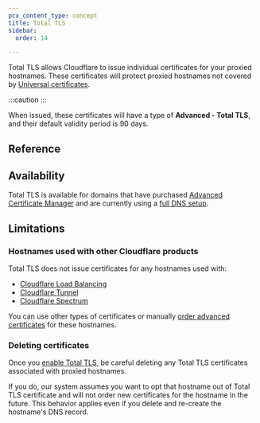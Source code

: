 ```yaml
---
pcx_content_type: concept
title: Total TLS
sidebar:
  order: 14

---
```



Total TLS allows Cloudflare to issue individual certificates for your proxied hostnames. These certificates will protect proxied hostnames not covered by [Universal certificates](/ssl/edge-certificates/universal-ssl/).

:::caution
 <Render file="total-tls-character-limitation" />
:::

When issued, these certificates will have a type of **Advanced - Total TLS**, and their default validity period is 90 days.

## Reference

<DirectoryListing />

## Availability

Total TLS is available for domains that have purchased [Advanced Certificate Manager](/ssl/edge-certificates/advanced-certificate-manager/) and are currently using a [full DNS setup](/dns/zone-setups/full-setup/).

## Limitations

### Hostnames used with other Cloudflare products

Total TLS does not issue certificates for any hostnames used with:

* [Cloudflare Load Balancing](/load-balancing/)
* [Cloudflare Tunnel](/cloudflare-one/connections/connect-networks/routing-to-tunnel/)
* [Cloudflare Spectrum](/spectrum/)

You can use other types of certificates or manually [order advanced certificates](/ssl/edge-certificates/advanced-certificate-manager/manage-certificates/#create-a-certificate) for these hostnames.

### Deleting certificates

Once you [enable Total TLS](/ssl/edge-certificates/additional-options/total-tls/enable/), be careful deleting any Total TLS certificates associated with proxied hostnames.

If you do, our system assumes you want to opt that hostname out of Total TLS certificate and will not order new certificates for the hostname in the future. This behavior applies even if you delete and re-create the hostname's DNS record.
